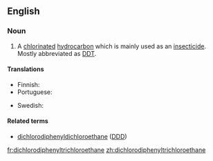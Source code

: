 ==English==

===Noun===
{{en-noun|head=[[dichloro]][[diphenyl]][[trichloro]][[ethane]]|s|-}}

# {{organic compound}} A [[chlorinated]] [[hydrocarbon]] which is mainly used as an [[insecticide]]. Mostly abbreviated as [[DDT]].

====Translations====
{{trans-top|chlorinated hydrocarbon insecticide DDT}}
* Finnish: {{t-|fi|diklooridifenyylitrikloorietaani}}
* Portuguese: {{t|pt|diclorodifeniltricloroetano|m}}
{{trans-mid}}
* Swedish: {{t-|sv|diklorodifenyltrikloroetan}}
{{trans-bottom}}

====Related terms====
* [[dichlorodiphenyldichloroethane]] ([[DDD]])

[[fr:dichlorodiphenyltrichloroethane]]
[[zh:dichlorodiphenyltrichloroethane]]